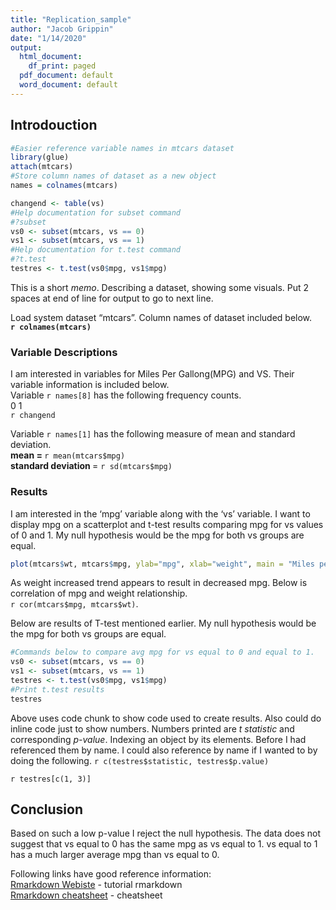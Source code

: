 ```yaml
---
title: "Replication_sample"
author: "Jacob Grippin"
date: "1/14/2020"
output:
  html_document:
    df_print: paged
  pdf_document: default
  word_document: default
---
```

## Introdouction
```r
#Easier reference variable names in mtcars dataset
library(glue)
attach(mtcars)
#Store column names of dataset as a new object
names = colnames(mtcars)

changend <- table(vs)
#Help documentation for subset command
#?subset
vs0 <- subset(mtcars, vs == 0)
vs1 <- subset(mtcars, vs == 1)
#Help documentation for t.test command
#?t.test
testres <- t.test(vs0$mpg, vs1$mpg)
```

This is a short *memo*. Describing a dataset, showing some visuals. Put 2 spaces at end of line for output to go to next line.  

Load system dataset "mtcars". Column names of dataset included below.    
**`r colnames(mtcars)` **


### Variable Descriptions 
I am interested in variables for Miles Per Gallong(MPG) and VS. Their variable information is included below.  
Variable `r names[8]` has the following frequency counts.   
0         1  
`r changend`  

Variable `r names[1]` has the following measure of mean and standard deviation.  
**mean = **`r mean(mtcars$mpg)`  
**standard deviation **= `r sd(mtcars$mpg)`  

### Results
I am interested in the 'mpg' variable along with the 'vs' variable. I want to display mpg on a scatterplot and t-test results comparing mpg for vs values of 0 and 1. My null hypothesis would be the mpg for both vs groups are equal.  

```r
plot(mtcars$wt, mtcars$mpg, ylab="mpg", xlab="weight", main = "Miles per Gallon of Cars by weight of cars in Sample")
```
As weight increased trend appears to result in decreased mpg. Below is correlation of mpg and weight relationship.  
`r cor(mtcars$mpg, mtcars$wt)`.  
  
Below are results of T-test mentioned earlier. My null hypothesis would be the mpg for both vs groups are equal.  
```r
#Commands below to compare avg mpg for vs equal to 0 and equal to 1. 
vs0 <- subset(mtcars, vs == 0)
vs1 <- subset(mtcars, vs == 1)
testres <- t.test(vs0$mpg, vs1$mpg)
#Print t.test results
testres
```
  
Above uses code chunk to show code used to create results. Also could do inline code just to show numbers. Numbers printed are *t statistic* and corresponding *p-value*. Indexing an object by its elements. Before I had referenced them by name. I could also reference by name if I wanted to by doing the following. `r c(testres$statistic, testres$p.value)`  

`r testres[c(1, 3)]`  

## Conclusion  
Based on such a low p-value I reject the null hypothesis. The data does not suggest that vs equal to 0 has the same mpg as vs equal to 1. vs equal to 1 has a much larger average mpg than vs equal to 0.  

Following links have good reference information:  
[Rmarkdown Webiste](https://rmarkdown.rstudio.com/) - tutorial rmarkdown  
[Rmarkdown cheatsheet](https://rstudio.com/wp-content/uploads/2016/03/rmarkdown-cheatsheet-2.0.pdf) - cheatsheet 



